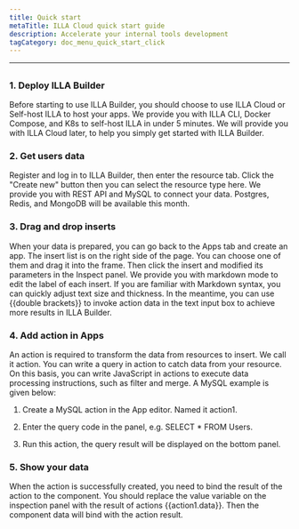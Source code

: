 ```yaml
---
title: Quick start
metaTitle: ILLA Cloud quick start guide
description: Accelerate your internal tools development
tagCategory: doc_menu_quick_start_click
---
```

---
## <Heading hidden>Overview</Heading>
### 1. Deploy ILLA Builder
Before starting to use ILLA Builder, you should choose to use ILLA Cloud or Self-host ILLA to host your apps. We provide you with ILLA CLI, Docker Compose, and K8s to self-host ILLA in under 5 minutes. We will provide you with ILLA Cloud later, to help you simply get started with ILLA Builder.
<img
  src='https://cdn.illacloud.com/official-website/img/docs/qs_e_1.png'
  alt=""
/>

### 2. Get users data
Register and log in to ILLA Builder, then enter the resource tab. Click the "Create new" button then you can select the resource type here. We provide you with REST API and MySQL to connect your data. Postgres, Redis, and MongoDB will be available this month.
<img
  src='https://cdn.illacloud.com/official-website/img/docs/qs_e_2.png'
  alt=""
/>

### 3. Drag and drop inserts
When your data is prepared, you can go back to the Apps tab and create an app. The insert list is on the right side of the page. You can choose one of them and drag it into the frame. Then click the insert and modified its parameters in the Inspect panel. We provide you with markdown mode to edit the label of each insert. If you are familiar with Markdown syntax, you can quickly adjust text size and thickness. In the meantime, you can use {{double brackets}} to invoke action data in the text input box to achieve more results in ILLA Builder.

### 4. Add action in Apps
An action is required to transform the data from resources to insert. We call it action. You can write a query in action to catch data from your resource. On this basis, you can write JavaScript in actions to execute data processing instructions, such as filter and merge. A MySQL example is given below:
<img
  src='https://cdn.illacloud.com/official-website/img/docs/qs_e_3.png'
  alt=""
/>

1. Create a MySQL action in the App editor. Named it action1.

2. Enter the query code in the panel, e.g. SELECT * FROM Users.

3. Run this action, the query result will be displayed on the bottom panel.

### 5. Show your data
When the action is successfully created, you need to bind the result of the action to the component. You should replace the value variable on the inspection panel with the result of actions {{action1.data}}. Then the component data will bind with the action result. 

